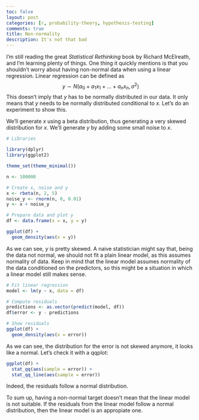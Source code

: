 ```yaml
---
toc: false
layout: post
categories: [r, probability-theory, hypothesis-testing]
comments: true
title: Non-normality
description: It's not that bad
---
```


I'm still reading the great _Statistical Rethinking_ book by Richard McElreath, and I'm learning plenty of things. One thing it quickly mentions is that you shouldn't worry about having non-normal data when using a linear regression. Linear regression can be defined as
$$
y \sim N(a_0 + a_1x_1 + \dots + a_nx_n, \sigma^2)
$$
This doesn't imply that $y$ has to be normally distributed in our data. It only means that $y$ needs to be normally distributed conditional to $x$. Let's do an experiment to show this. 

We'll generate $x$ using a beta distribution, thus generating a very skewed distribution for $x$. We'll generate $y$ by adding some small noise to $x$.

```r
# Libraries

library(dplyr)
library(ggplot2)

theme_set(theme_minimal())
```

```r

n <- 100000

# Create x, noise and y
x <- rbeta(n, 2, 5)
noise_y <- rnorm(n, 0, 0.01)
y <- x + noise_y

# Prepare data and plot y
df <- data.frame(x = x, y = y)

ggplot(df) + 
  geom_density(aes(x = y))

```

As we can see, $y$ is pretty skewed. A naive statistician might say that, being the data not normal, we should not fit a plain linear model, as this assumes normality of data. Keep in mind that the linear model assumes normality of the data conditioned on the predictors, so this might be a situation in which a linear model still makes sense.

```r
# Fit linear regression 
model <- lm(y ~ x, data = df)

# Compute residuals
predictions <- as.vector(predict(model, df))
df$error <- y - predictions

# Show residuals
ggplot(df) + 
  geom_density(aes(x = error))

```

As we can see, the distribution for the error is not skewed anymore, it looks like a normal. Let's check it with a qqplot:

```r
ggplot(df) + 
  stat_qq(aes(sample = error)) + 
  stat_qq_line(aes(sample = error))
```

Indeed, the residuals follow a normal distribution.

To sum up, having a non-normal target doesn't mean that the linear model is not suitable. If the residuals from the linear model follow a normal distribution, then the linear model is an appropiate one.
